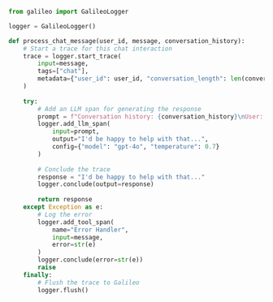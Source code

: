 ```python Python
from galileo import GalileoLogger

logger = GalileoLogger()

def process_chat_message(user_id, message, conversation_history):
    # Start a trace for this chat interaction
    trace = logger.start_trace(
        input=message,
        tags=["chat"],
        metadata={"user_id": user_id, "conversation_length": len(conversation_history)}
    )
    
    try:
        # Add an LLM span for generating the response
        prompt = f"Conversation history: {conversation_history}\nUser: {message}\nAssistant:"
        logger.add_llm_span(
            input=prompt,
            output="I'd be happy to help with that...",
            config={"model": "gpt-4o", "temperature": 0.7}
        )
        
        # Conclude the trace
        response = "I'd be happy to help with that..."
        logger.conclude(output=response)
        
        return response
    except Exception as e:
        # Log the error
        logger.add_tool_span(
            name="Error Handler",
            input=message,
            error=str(e)
        )
        logger.conclude(error=str(e))
        raise
    finally:
        # Flush the trace to Galileo
        logger.flush() 
```
